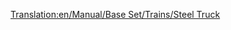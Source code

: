 [[Translation:en/Manual/Base Set/Trains/Steel Truck]]
{{ru/Manual/Base Set/Trains/Железнодорожное ТС|Picture=[[File:en/Manual/Base Set/Trains/Steeltruck.png]]
|Имя=Вагон для стали
|НормЦена=£1,148 ($2,296)
|НормМасса=18 / 38 т
|НормЁмкость=20 тонн стали
|МоноЦена=£1,148 ($2,296)
|МоноМасса=18 / 43 т
|МоноЁмкость=25 тонн стали
|МагЦена=£1,148 ($2,296)
|МагМасса=18 / 45 т
|МагЁмкость=27 тонн стали
|Опис=[[ru/Manual/Base Set/Trains/Вагон для стали|Вагон для стали]] наиболее приспособлен для перевозки [[ru/Manual/Base Set/Cargos/Сталь|стали]], производимой [[ru/Manual/Base Set/Industries/Сталелитейный завод|сталелитейными заводами]]. Доступен только в [[ru/Manual/Климат#umerennyi|умеренном]] климате.
}}